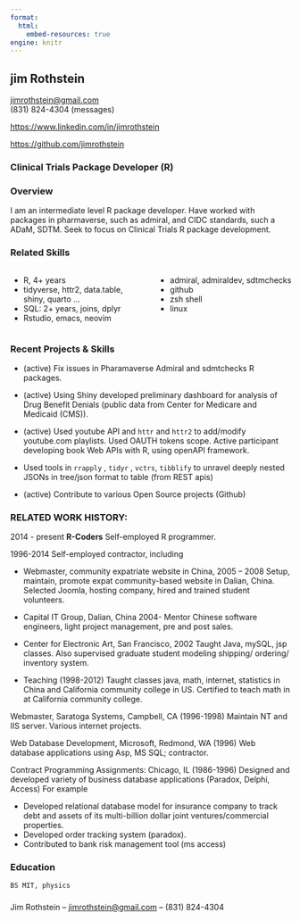 ```yaml
---
format:
  html:
    embed-resources: true
engine: knitr
---
```


```{=html}
<!-- 
  using bootstrap 2 column grid
-->
```
## jim Rothstein

[jimrothstein\@gmail.com](jimrothstein@gmail.com)\
(831) 824-4304 (messages)

<https://www.linkedin.com/in/jimrothstein>

<https://github.com/jimrothstein>

### Clinical Trials Package Developer (R)

### Overview

I am an intermediate level R package developer. Have worked with
packages in pharmaverse, such as admiral, and CIDC standards, such a
ADaM, SDTM. Seek to focus on Clinical Trials R package development.

### Related Skills

:::: {.columns}

::: {.column width="50%"}


-   R, 4+ years
-   tidyverse, httr2, data.table, shiny, quarto ...
-   SQL: 2+ years, joins, dplyr
-   Rstudio, emacs, neovim
:::

::: {.column width="50%"}
-   admiral, admiraldev, sdtmchecks
-   github
-   zsh shell
-   linux
:::
::::

### Recent Projects & Skills {#recent}

-   (active) Fix issues in Pharamaverse Admiral and sdmtchecks R
    packages.

-   (active) Using Shiny developed preliminary dashboard for analysis of
    Drug Benefit Denials (public data from Center for Medicare and
    Medicaid (CMS)).

-   (active) Used youtube API and `httr` and `httr2` to add/modify
    youtube.com playlists. Used OAUTH tokens scope. Active participant
    developing book Web APIs with R, using openAPI framework.

-   Used tools in `rrapply` , `tidyr` , `vctrs`, `tibblify` to unravel
    deeply nested JSONs in tree/json format to table (from REST apis)

-   (active) Contribute to various Open Source projects (Github)

### RELATED WORK HISTORY:

2014 - present **R-Coders** Self-employed R programmer.

1996-2014 Self-employed contractor, including

-   Webmaster, community expatriate website in China, 2005 – 2008 Setup,
    maintain, promote expat community-based website in Dalian, China.
    Selected Joomla, hosting company, hired and trained student
    volunteers.

-   Capital IT Group, Dalian, China 2004- Mentor Chinese software
    engineers, light project management, pre and post sales.

-   Center for Electronic Art, San Francisco, 2002 Taught Java, mySQL,
    jsp classes. Also supervised graduate student modeling shipping/
    ordering/ inventory system.

-   Teaching (1998-2012) Taught classes java, math, internet, statistics
    in China and California community college in US. Certified to teach
    math in at California community college.

Webmaster, Saratoga Systems, Campbell, CA (1996-1998) Maintain NT and
IIS server. Various internet projects.

Web Database Development, Microsoft, Redmond, WA (1996) Web database
applications using Asp, MS SQL; contractor.

Contract Programming Assignments: Chicago, IL (1986-1996) Designed and
developed variety of business database applications (Paradox, Delphi,
Access) For example

-   Developed relational database model for insurance company to track
    debt and assets of its multi-billion dollar joint
    ventures/commercial properties.\
-   Developed order tracking system (paradox).\
-   Contributed to bank risk management tool (ms access)

### Education {#education}

```         
BS MIT, physics
```

###  {#footer}

Jim Rothstein -- [jimrothstein\@gmail.com](jimrothstein@gmail.com) --
(831) 824-4304
